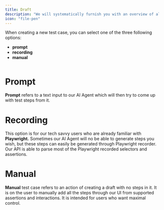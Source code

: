 ```yaml
---
title: Draft
description: "We will systematically furnish you with an overview of all scenarios your draft may encompass."
icon: "file-pen"
---
```


When creating a new test case, you can select one of the three following options:

- **prompt**
- **recording**
- **manual**

<Frame caption="caption goes here">
  <img />
</Frame>

# Prompt

**Prompt** refers to a text input to our AI Agent which will then try to come up with test steps from it.

# Recording

This option is for our tech savvy users who are already familiar with **Playwright.** Sometimes our AI Agent will no be able
to generate steps you wish, but these steps can easily be generated through Playwright recorder. Our API is able to parse
most of the Playwright recorded selectors and assertions.

# Manual

**Manual** test case refers to an action of creating a draft with no steps in it. It is on the user to manually add all the
steps through our UI from supported assertions and interactions. It is intended for users who want maximal control.
